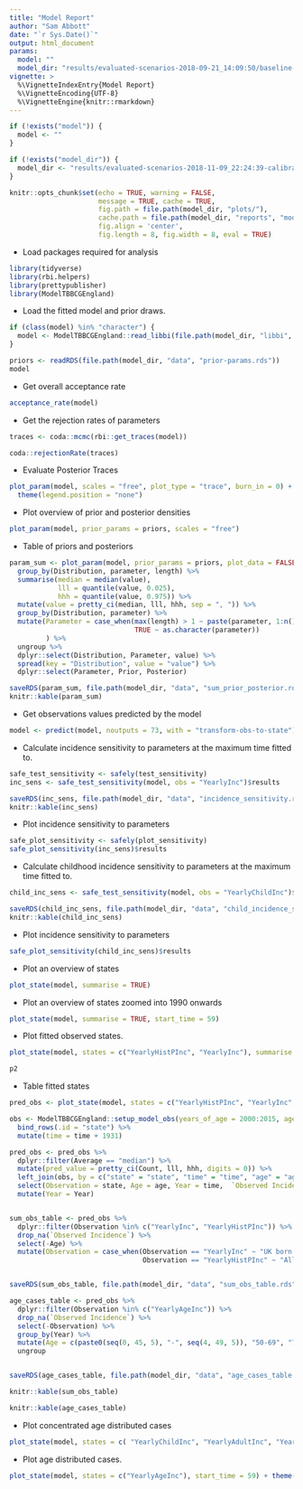 ```yaml
---
title: "Model Report"
author: "Sam Abbott"
date: "`r Sys.Date()`"
output: html_document
params: 
  model: ""
  model_dir: "results/evaluated-scenarios-2018-09-21_14:09:50/baseline-2018-09-21_14:09:50"
vignette: >
  %\VignetteIndexEntry{Model Report}
  %\VignetteEncoding{UTF-8}
  %\VignetteEngine{knitr::rmarkdown}
---
```



```r
if (!exists("model")) {
  model <- ""
}

if (!exists("model_dir")) {
  model_dir <- "results/evaluated-scenarios-2018-11-09_22:24:39-calibration-run/baseline-2018-11-09_22:24:41"
}

knitr::opts_chunk$set(echo = TRUE, warning = FALSE, 
                      message = TRUE, cache = TRUE,
                      fig.path = file.path(model_dir, "plots/"),
                      cache.path = file.path(model_dir, "reports", "model_report/"),
                      fig.align = 'center',
                      fig.length = 8, fig.width = 8, eval = TRUE)
```

- Load packages required for analysis

```r
library(tidyverse)
library(rbi.helpers)
library(prettypublisher)
library(ModelTBBCGEngland)
```

- Load the fitted model and prior draws.

```r
if (class(model) %in% "character") {
  model <- ModelTBBCGEngland::read_libbi(file.path(model_dir, "libbi", "posterior"))
}

priors <- readRDS(file.path(model_dir, "data", "prior-params.rds"))
model
```

- Get overall acceptance rate

```r
acceptance_rate(model)
```

- Get the rejection rates of parameters

```r
traces <- coda::mcmc(rbi::get_traces(model))

coda::rejectionRate(traces)
```

- Evaluate Posterior Traces

```r
plot_param(model, scales = "free", plot_type = "trace", burn_in = 0) + 
  theme(legend.position = "none")
```

- Plot overview of prior and posterior densities

```r
plot_param(model, prior_params = priors, scales = "free")
```

- Table of priors and posteriors 

```r
param_sum <- plot_param(model, prior_params = priors, plot_data = FALSE) %>% 
  group_by(Distribution, parameter, length) %>% 
  summarise(median = median(value), 
            lll = quantile(value, 0.025), 
            hhh = quantile(value, 0.975)) %>% 
  mutate(value = pretty_ci(median, lll, hhh, sep = ", ")) %>%
  group_by(Distribution, parameter) %>% 
  mutate(Parameter = case_when(max(length) > 1 ~ paste(parameter, 1:n(), sep = "-"),
                               TRUE ~ as.character(parameter))
         ) %>% 
  ungroup %>% 
  dplyr::select(Distribution, Parameter, value) %>% 
  spread(key = "Distribution", value = "value") %>% 
  dplyr::select(Parameter, Prior, Posterior)

saveRDS(param_sum, file.path(model_dir, "data", "sum_prior_posterior.rds"))
knitr::kable(param_sum)
```

- Get observations values predicted by the model

```r
model <- predict(model, noutputs = 73, with = "transform-obs-to-state")
```

- Calculate incidence sensitivity to parameters at the maximum time fitted to.

```r
safe_test_sensitivity <- safely(test_sensitivity)
inc_sens <- safe_test_sensitivity(model, obs = "YearlyInc")$results

saveRDS(inc_sens, file.path(model_dir, "data", "incidence_sensitivity.rds"))
knitr::kable(inc_sens)
```

- Plot incidence sensitivity to parameters

```r
safe_plot_sensitivity <- safely(plot_sensitivity)
safe_plot_sensitivity(inc_sens)$results
```

- Calculate childhood incidence sensitivity to parameters at the maximum time fitted to.

```r
child_inc_sens <- safe_test_sensitivity(model, obs = "YearlyChildInc")$results

saveRDS(child_inc_sens, file.path(model_dir, "data", "child_incidence_sensitivity.rds"))
knitr::kable(child_inc_sens)
```

- Plot incidence sensitivity to parameters

```r
safe_plot_sensitivity(child_inc_sens)$results
```


- Plot an overview of states 

```r
plot_state(model, summarise = TRUE)
```

- Plot an overview of states zoomed into 1990 onwards

```r
plot_state(model, summarise = TRUE, start_time = 59)
```

- Plot fitted observed states.

```r
plot_state(model, states = c("YearlyHistPInc", "YearlyInc"), summarise = TRUE, start_time = 49) -> p2

p2
```

- Table fitted states

```r
pred_obs <- plot_state(model, states = c("YearlyHistPInc", "YearlyInc", "YearlyAgeInc"), summarise = FALSE, start_time = 59, plot_data = FALSE)

obs <- ModelTBBCGEngland::setup_model_obs(years_of_age = 2000:2015, age_groups = 0:11, con_age_groups = c("children", "adults", "older adults")) %>% 
  bind_rows(.id = "state") %>% 
  mutate(time = time + 1931)

pred_obs <- pred_obs %>% 
  dplyr::filter(Average == "median") %>% 
  mutate(pred_value = pretty_ci(Count, lll, hhh, digits = 0)) %>% 
  left_join(obs, by = c("state" = "state", "time" = "time", "age" = "age")) %>% 
  select(Observation = state, Age = age, Year = time,  `Observed Incidence` = value, `Predicted Incidence` = pred_value) %>% 
  mutate(Year = Year)


sum_obs_table <- pred_obs %>% 
  dplyr::filter(Observation %in% c("YearlyInc", "YearlyHistPInc")) %>% 
  drop_na(`Observed Incidence`) %>% 
  select(-Age) %>% 
  mutate(Observation = case_when(Observation == "YearlyInc" ~ "UK born TB cases",
                                 Observation == "YearlyHistPInc" ~ "All Pulmonary TB cases"))


saveRDS(sum_obs_table, file.path(model_dir, "data", "sum_obs_table.rds"))

age_cases_table <- pred_obs %>% 
  dplyr::filter(Observation %in% c("YearlyAgeInc")) %>% 
  drop_na(`Observed Incidence`) %>% 
  select(-Observation) %>% 
  group_by(Year) %>% 
  mutate(Age = c(paste0(seq(0, 45, 5), "-", seq(4, 49, 5)), "50-69", "70-89")) %>% 
  ungroup


saveRDS(age_cases_table, file.path(model_dir, "data", "age_cases_table.rds"))
```

```r
knitr::kable(sum_obs_table)
```

```r
knitr::kable(age_cases_table)
```

- Plot concentrated age distributed cases

```r
plot_state(model, states = c( "YearlyChildInc", "YearlyAdultInc", "YearlyOlderAdultInc"), start_time = 59) + theme(legend.position = "none")
```

- Plot age distributed cases.

```r
plot_state(model, states = c("YearlyAgeInc"), start_time = 59) + theme(legend.position = "none")
```
